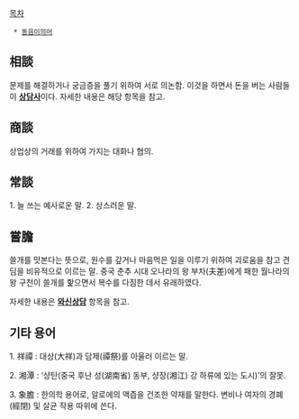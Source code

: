 [[목차]]

  * [[동음이의어]]

== 相談 ==
문제를 해결하거나 궁금증을 풀기 위하여 서로 의논함. 이것을 하면서 돈을 버는 사람들이 '''[[상담사]]'''이다. 자세한 내용은 해당 항목을 참고.

== 商談 ==
상업상의 거래를 위하여 가지는 대화나 협의.

== 常談 ==
1. 늘 쓰는 예사로운 말.
2. 상스러운 말.

== 嘗膽 ==
쓸개를 맛본다는 뜻으로, 원수를 갚거나 마음먹은 일을 이루기 위하여 괴로움을 참고 견딤을 비유적으로 이르는 말. 중국 춘추 시대 오나라의 왕 부차(夫差)에게 패한 월나라의 왕 구천이 쓸개를 핥으면서 복수를 다짐한 데서 유래하였다.

자세한 내용은 '''[[와신상담]]''' 항목을 참고.

== 기타 용어 ==
1. 祥禫 : 대상(大祥)과 담제(禫祭)를 아울러 이르는 말.

2. 湘潭 : ‘샹탄(중국 후난 성(湖南省) 동부, 샹장(湘江) 강 하류에 있는 도시)’의 잘못. 

3. 象膽 : 한의학 용어로, 알로에의 액즙을 건조한 약재를 말한다. 변비나 여자의 경폐(經閉) 및 살균 작용 따위에 쓴다.

